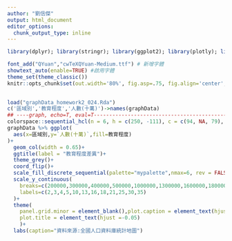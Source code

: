 ```yaml
---
author: "劉信傑"
output: html_document
editor_options: 
  chunk_output_type: inline
---
```


```r


library(dplyr); library(stringr); library(ggplot2); library(plotly); library(lubridate); library(readr); library(tidyr); library(showtext); library(colorspace); library(magrittr)

font_add("QYuan","cwTeXQYuan-Medium.ttf") # 新增字體
showtext_auto(enable=TRUE) #啟用字體
theme_set(theme_classic())
knitr::opts_chunk$set(out.width='80%', fig.asp=.75, fig.align='center', fig.showtext=T)

 
load("graphData_homework2_024.Rda")
c('區域別','教育程度','人數(十萬)')->names(graphData)
## ----graph, echo=T, eval=T-----------------------------------------------
colorspace::sequential_hcl(n = 6, h = c(250, -111), c = c(94, NA, 79), l = c(7, 93), power = c(0.7, 1.3),                           register = "mypalette")
graphData %>% ggplot(
  aes(x=區域別,y=`人數(十萬)`,fill=教育程度)
)+
  geom_col(width = 0.65)+
  ggtitle(label = "教育程度差異")+
  theme_grey()+
  coord_flip()+
  scale_fill_discrete_sequential(palette="mypalette",nmax=6, rev = FALSE)+
  scale_y_continuous(
    breaks=c(200000,300000,400000,500000,1000000,1300000,1600000,1800000,2100000,2500000,3000000,3500000),
    labels=c(2,3,4,5,10,13,16,18,21,25,30,35)
  )+
  theme(
    panel.grid.minor = element_blank(),plot.caption = element_text(hjust = +1.1),
    plot.title = element_text(hjust =-0.05)
    )+
  labs(caption="資料來源:全國人口資料庫統計地圖") 
```
 
